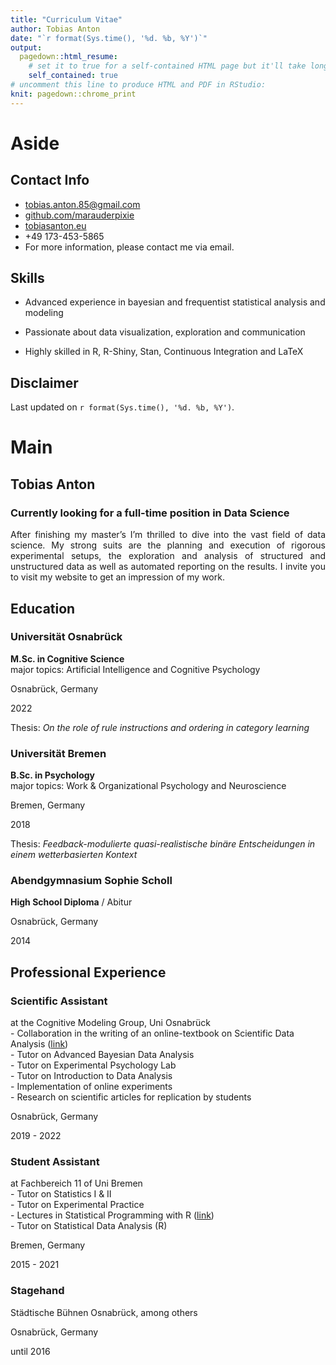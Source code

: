 ```yaml
---
title: "Curriculum Vitae"
author: Tobias Anton
date: "`r format(Sys.time(), '%d. %b, %Y')`"
output:
  pagedown::html_resume:
    # set it to true for a self-contained HTML page but it'll take longer to render
    self_contained: true
# uncomment this line to produce HTML and PDF in RStudio:
knit: pagedown::chrome_print
---
```


# Aside

<!-- ![Tobias Anton](itsame.jpg){width="90%"} -->

## Contact Info {#contact}

-   <i class="fa fa-envelope"></i> [tobias.anton.85\@gmail.com](mailto:tobias.anton.85@gmail.com){.email}
-   <i class="fa fa-github"></i> [github.com/marauderpixie](https://github.com/marauderpixie)
-   <i class="fa fa-globe"></i> [tobiasanton.eu](https://tobiasanton.eu)
-   <i class="fa fa-phone"></i> +49 173-453-5865
-   For more information, please contact me via email.

## Skills {#skills}

-   Advanced experience in bayesian and frequentist statistical analysis and modeling

-   Passionate about data visualization, exploration and communication

-   Highly skilled in R, R-Shiny, Stan, Continuous Integration and LaTeX

## Disclaimer {#disclaimer}

<!-- This resume was made with the R package [**pagedown**](https://github.com/rstudio/pagedown). -->

Last updated on `r format(Sys.time(), '%d. %b, %Y')`.

# Main

## Tobias Anton {#title}

### Currently looking for a full-time position in Data Science

::: {style="text-align: justify;"}
After finishing my master's I'm thrilled to dive into the vast field of data science. My strong suits are the planning and execution of rigorous experimental setups, the exploration and analysis of structured and unstructured data as well as automated reporting on the results. I invite you to visit my website to get an impression of my work.
:::

## Education {data-icon="graduation-cap" data-concise="true"}

### Universität Osnabrück

**M.Sc. in Cognitive Science**\
major topics: Artificial Intelligence and Cognitive Psychology

Osnabrück, Germany

2022

Thesis: *On the role of rule instructions and ordering in category learning*

### Universität Bremen

**B.Sc. in Psychology**\
major topics: Work & Organizational Psychology and Neuroscience

Bremen, Germany

2018

Thesis: *Feedback-modulierte quasi-realistische binäre Entscheidungen in einem wetterbasierten Kontext*

### Abendgymnasium Sophie Scholl

**High School Diploma** / Abitur

Osnabrück, Germany

2014

## Professional Experience {data-icon="suitcase"}

### Scientific Assistant

at the Cognitive Modeling Group, Uni Osnabrück\
- Collaboration in the writing of an online-textbook on Scientific Data Analysis ([link](https://michael-franke.github.io/intro-data-analysis/))\
- Tutor on Advanced Bayesian Data Analysis\
- Tutor on Experimental Psychology Lab\
- Tutor on Introduction to Data Analysis\
- Implementation of online experiments\
- Research on scientific articles for replication by students

Osnabrück, Germany

2019 - 2022

### Student Assistant

at Fachbereich 11 of Uni Bremen\
- Tutor on Statistics I & II\
- Tutor on Experimental Practice\
- Lectures in Statistical Programming with R ([link](https://r-intro.tadaa-data.de/))\
- Tutor on Statistical Data Analysis (R)

Bremen, Germany

2015 - 2021

### Stagehand

Städtische Bühnen Osnabrück, among others

Osnabrück, Germany

until 2016

```{=html}
<!-- Additional Skills {data-icon=screwdriver-wrench}
--------------------------------------------------------------------------------

### Social Skills

- Small group management  
- Project management

anywhere, rly

ongoing

### Software Skills

<i class="fa-brands fa-vuejs"></i> Vue.js | <i class="fa fa-css3"></i> CSS | <i class="fa brands fa-git-alt"></i> Git 

The Internet

ongoing
-->
```
